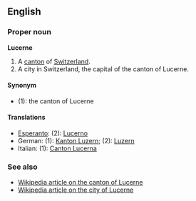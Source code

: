 ==English==
===Proper noun===
'''Lucerne'''

#A [[canton]] of [[Switzerland]].
#A city in Switzerland, the capital of the canton of Lucerne.

====Synonym====
*(1): the canton of Lucerne

====Translations====
*[[Esperanto]]: (2): [[Lucerno]]
*German: (1): [[Kanton Luzern]]; (2): [[Luzern]]
*Italian: (1): [[Canton Lucerna]]

===See also===
*[[en:Canton_of_Lucerne|Wikipedia article on the canton of Lucerne]]
*[[en:Lucerne|Wikipedia article on the city of Lucerne]]